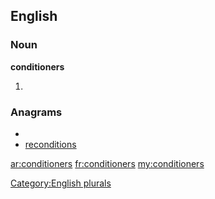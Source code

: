 ==English==

===Noun===
'''conditioners'''

# {{plural of|[[conditioner]]}}

===Anagrams===
* {{alphagram|cdeiinnoorst}}
* [[reconditions#English|reconditions]]


[[Category:English plurals]]

[[ar:conditioners]]
[[fr:conditioners]]
[[my:conditioners]]